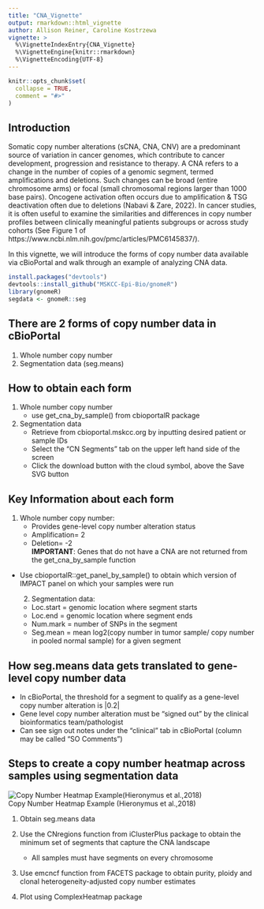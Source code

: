 ```yaml
---
title: "CNA_Vignette"
output: rmarkdown::html_vignette
author: Allison Reiner, Caroline Kostrzewa
vignette: >
  %\VignetteIndexEntry{CNA_Vignette}
  %\VignetteEngine{knitr::rmarkdown}
  %\VignetteEncoding{UTF-8}
---
```


```r
knitr::opts_chunk$set(
  collapse = TRUE,
  comment = "#>"
)
```

## Introduction

Somatic copy number alterations (sCNA, CNA, CNV) are a predominant source of variation in cancer genomes, which contribute to cancer development, progression and resistance to therapy. A CNA refers to a change in the number of copies of a genomic segment, termed amplifications and deletions. Such changes can be broad (entire chromosome arms) or focal (small chromosomal regions larger than 1000 base pairs). Oncogene activation often occurs due to amplification & TSG deactivation often due to deletions (Nabavi & Zare, 2022). In cancer studies, it is often useful to examine the similarities and differences in copy number profiles between clinically meaningful patients subgroups or across study cohorts (See Figure 1 of https://www.ncbi.nlm.nih.gov/pmc/articles/PMC6145837/). 

In this vignette, we will introduce the forms of copy number data available via cBioPortal and walk through an example of analyzing CNA data. 


```r
install.packages("devtools")
devtools::install_github("MSKCC-Epi-Bio/gnomeR")
library(gnomeR)
segdata <- gnomeR::seg
```


## There are 2 forms of copy number data in cBioPortal
1. Whole number copy number
2. Segmentation data (seg.means)

## How to obtain each form
1. Whole number copy number
    - use get_cna_by_sample() from cbioportalR package
2. Segmentation data
    - Retrieve from cbioportal.mskcc.org by inputting desired patient or sample IDs
    - Select the "CN Segments" tab on the upper left hand side of the screen
    - Click the download button with the cloud symbol, above the Save SVG button
  
## Key Information about each form 
1. Whole number copy number:
    - Provides gene-level copy number alteration status
    - Amplification= 2
    - Deletion= -2
    <br>
**IMPORTANT**: Genes that do not have a CNA are not returned from the get_cna_by_sample function
- Use cbioportalR::get_panel_by_sample() to obtain which version of IMPACT panel on which your samples were run
  
  2. Segmentation data:
    - Loc.start = genomic location where segment starts
    - Loc.end = genomic location where segment ends
    - Num.mark = number of SNPs in the segment
    - Seg.mean = mean log2(copy number in tumor sample/ copy number in pooled normal sample) for a given segment

## How seg.means data gets translated to gene-level copy number data
- In cBioPortal, the threshold for a segment to qualify as a gene-level copy number alteration is |0.2|
- Gene level copy number alteration must be “signed out” by the clinical bioinformatics team/pathologist
- Can see sign out notes under the “clinical” tab in cBioPortal (column may be called "SO Comments")

## Steps to create a copy number heatmap across samples using segmentation data

![Copy Number Heatmap Example(Hieronymus et al.,2018)](H:/Biostatistics/ReinerA1/Projects/CNA_Info/Images/CNAheatmapex.jpg) 
<br>
Copy Number Heatmap Example (Hieronymus et al.,2018)
<br>

1. Obtain seg.means data

2. Use the CNregions function from iClusterPlus package to obtain the minimum set of segments that capture the CNA landscape
    - All samples must have segments on every chromosome
    
3. Use emcncf function from FACETS package to obtain purity, ploidy and clonal heterogeneity-adjusted copy number estimates

4. Plot using ComplexHeatmap package


  
  



